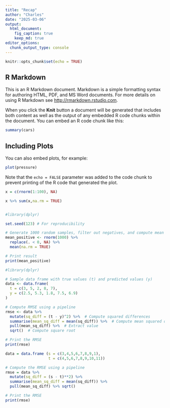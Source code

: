 ```yaml
---
title: "Recap"
author: "Charles"
date: "2025-03-06"
output: 
  html_document: 
    fig_caption: true
    keep_md: true
editor_options: 
  chunk_output_type: console
---
```


```r
knitr::opts_chunk$set(echo = TRUE)
```

## R Markdown

This is an R Markdown document. Markdown is a simple formatting syntax for authoring HTML, PDF, and MS Word documents. For more details on using R Markdown see <http://rmarkdown.rstudio.com>.

When you click the **Knit** button a document will be generated that includes both content as well as the output of any embedded R code chunks within the document. You can embed an R code chunk like this:

```r
summary(cars)
```

## Including Plots

You can also embed plots, for example:

```r
plot(pressure)
```

Note that the `echo = FALSE` parameter was added to the code chunk to prevent printing of the R code that generated the plot.

```r
x = c(rnorm(1:100), NA)

x %>% sum(x,na.rm = TRUE)


#library(dplyr)

set.seed(123) # For reproducibility

# Generate 1000 random samples, filter out negatives, and compute mean
mean_positive <- rnorm(1000) %>%
  replace(. < 0, NA) %>%
  mean(na.rm = TRUE)

# Print result
print(mean_positive)
```
```r
#library(dplyr)

# Sample data frame with true values (t) and predicted values (y)
data <- data.frame(
  t = c(3, 5, 2, 8, 7),
  y = c(2.5, 5.3, 1.8, 7.5, 6.9)
)

# Compute RMSE using a pipeline
rmse <- data %>%
  mutate(sq_diff = (t - y)^2) %>%  # Compute squared differences
  summarise(mean_sq_diff = mean(sq_diff)) %>%  # Compute mean squared difference
  pull(mean_sq_diff) %>%  # Extract value
  sqrt()  # Compute square root

# Print the RMSE
print(rmse)
```
```r
data = data.frame (s = c(3,4,5,6,7,8,9,1), 
                   t = c(4,5,6,7,8,9,10,11))

# Compute the RMSE using a pipeline 
rmse = data %>%
  mutate(sq_diff = (s - t)**2) %>%
  summarise(mean_sq_diff = mean(sq_diff)) %>%
  pull(mean_sq_diff) %>% sqrt()

# Print the RMSE
print(rmse)
```
